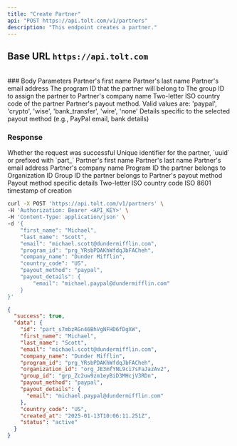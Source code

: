 ```yaml
---
title: "Create Partner"
api: "POST https://api.tolt.com/v1/partners"
description: "This endpoint creates a partner."
---
```


## Base URL `https://api.tolt.com`

<br />
### Body Parameters

<ParamField body="first_name*" type="string">
  Partner's first name
</ParamField>

<ParamField body="last_name*" type="string">
  Partner's last name
</ParamField>

<ParamField body="email*" type="string">
  Partner's email address
</ParamField>

<ParamField body="program_id*" type="string">
  The program ID that the partner will belong to
</ParamField>

<ParamField body="group_id" type="string - optional">
  The group ID to assign the partner to
</ParamField>

<ParamField body="company_name" type="string - optional">
  Partner's company name
</ParamField>

<ParamField body="country_code" type="string - optional">
  Two-letter ISO country code of the partner
</ParamField>

<ParamField body="payout_method" type="string - optional">
  Partner's payout method. Valid values are: 'paypal', 'crypto', 'wise',
  'bank_transfer', 'wire', 'none'
</ParamField>

<ParamField body="payout_details" type="object - optional">
  Details specific to the selected payout method (e.g., PayPal email, bank
  details)
</ParamField>

### Response

<ResponseField name="success" type="boolean">
  Whether the request was successful
</ResponseField>

<ResponseField name="data" type="object">
  <Expandable title="properties" defaultOpen={true}>
    <ResponseField name="id" type="string">
      Unique identifier for the partner, `uuid` or prefixed with `part_`
    </ResponseField>
    <ResponseField name="first_name" type="string">
      Partner's first name
    </ResponseField>
    <ResponseField name="last_name" type="string">
      Partner's last name
    </ResponseField>
    <ResponseField name="email" type="string">
      Partner's email address
    </ResponseField>
    <ResponseField name="company_name" type="string">
      Partner's company name
    </ResponseField>
    <ResponseField name="program_id" type="string">
      Program ID the partner belongs to
    </ResponseField>
    <ResponseField name="organization_id" type="string">
      Organization ID
    </ResponseField>
    <ResponseField name="group_id" type="string">
      Group ID the partner belongs to
    </ResponseField>
    <ResponseField name="payout_method" type="string">
      Partner's payout method
    </ResponseField>
    <ResponseField name="payout_details" type="object">
      Payout method specific details
    </ResponseField>
    <ResponseField name="country_code" type="string">
      Two-letter ISO country code
    </ResponseField>
    <ResponseField name="created_at" type="string">
      ISO 8601 timestamp of creation
    </ResponseField>
  </Expandable>
</ResponseField>

<RequestExample>

```bash cURL
curl -X POST 'https://api.tolt.com/v1/partners' \
-H 'Authorization: Bearer <API_KEY>' \
-H 'Content-Type: application/json' \
-d '{
    "first_name": "Michael",
    "last_name": "Scott",
    "email": "michael.scott@dundermifflin.com",
    "program_id": "prg_YRsbPDAKhWfdqJbFACheh",
    "company_name": "Dunder Mifflin",
    "country_code": "US",
    "payout_method": "paypal",
    "payout_details": {
        "email": "michael.paypal@dundermifflin.com"
    }
}'
```

</RequestExample>

<ResponseExample>

```json Response
{
  "success": true,
  "data": {
    "id": "part_s7mbzRGn46BhVgNFHD6fDgXW",
    "first_name": "Michael",
    "last_name": "Scott",
    "email": "michael.scott@dundermifflin.com",
    "company_name": "Dunder Mifflin",
    "program_id": "prg_YRsbPDAKhWfdqJbFACheh",
    "organization_id": "org_JE3mfYNL9ci7sFaJazAv2",
    "group_id": "grp_Zc2uw9zm1eyBiD3MHcjV3RDn",
    "payout_method": "paypal",
    "payout_details": {
      "email": "michael.paypal@dundermifflin.com"
    },
    "country_code": "US",
    "created_at": "2025-01-13T10:06:11.251Z",
    "status": "active"
  }
}
```

</ResponseExample>
